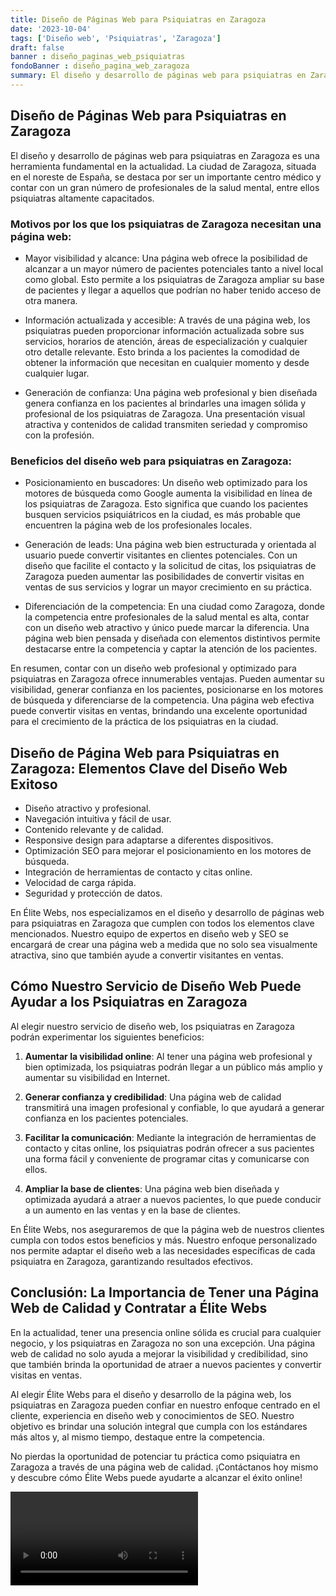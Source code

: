```yaml
---
title: Diseño de Páginas Web para Psiquiatras en Zaragoza
date: '2023-10-04'
tags: ['Diseño web', 'Psiquiatras', 'Zaragoza']
draft: false
banner : diseño_paginas_web_psiquiatras
fondoBanner : diseño_pagina_web_zaragoza
summary: El diseño y desarrollo de páginas web para psiquiatras en Zaragoza es una herramienta fundamental en la actualidad. La ciudad de Zaragoza, situada en el noreste de España, se destaca por ser un importante centro médico y contar con un gran número de profesionales de la salud mental, entre ellos psiquiatras altamente capacitados. 
---
```


## Diseño de Páginas Web para Psiquiatras en Zaragoza

El diseño y desarrollo de páginas web para psiquiatras en Zaragoza es una herramienta fundamental en la actualidad. La ciudad de Zaragoza, situada en el noreste de España, se destaca por ser un importante centro médico y contar con un gran número de profesionales de la salud mental, entre ellos psiquiatras altamente capacitados. 

### Motivos por los que los psiquiatras de Zaragoza necesitan una página web:

- Mayor visibilidad y alcance: Una página web ofrece la posibilidad de alcanzar a un mayor número de pacientes potenciales tanto a nivel local como global. Esto permite a los psiquiatras de Zaragoza ampliar su base de pacientes y llegar a aquellos que podrían no haber tenido acceso de otra manera.

- Información actualizada y accesible: A través de una página web, los psiquiatras pueden proporcionar información actualizada sobre sus servicios, horarios de atención, áreas de especialización y cualquier otro detalle relevante. Esto brinda a los pacientes la comodidad de obtener la información que necesitan en cualquier momento y desde cualquier lugar.

- Generación de confianza: Una página web profesional y bien diseñada genera confianza en los pacientes al brindarles una imagen sólida y profesional de los psiquiatras de Zaragoza. Una presentación visual atractiva y contenidos de calidad transmiten seriedad y compromiso con la profesión.

### Beneficios del diseño web para psiquiatras en Zaragoza:

- Posicionamiento en buscadores: Un diseño web optimizado para los motores de búsqueda como Google aumenta la visibilidad en línea de los psiquiatras de Zaragoza. Esto significa que cuando los pacientes busquen servicios psiquiátricos en la ciudad, es más probable que encuentren la página web de los profesionales locales.

- Generación de leads: Una página web bien estructurada y orientada al usuario puede convertir visitantes en clientes potenciales. Con un diseño que facilite el contacto y la solicitud de citas, los psiquiatras de Zaragoza pueden aumentar las posibilidades de convertir visitas en ventas de sus servicios y lograr un mayor crecimiento en su práctica.

- Diferenciación de la competencia: En una ciudad como Zaragoza, donde la competencia entre profesionales de la salud mental es alta, contar con un diseño web atractivo y único puede marcar la diferencia. Una página web bien pensada y diseñada con elementos distintivos permite destacarse entre la competencia y captar la atención de los pacientes.

En resumen, contar con un diseño web profesional y optimizado para psiquiatras en Zaragoza ofrece innumerables ventajas. Pueden aumentar su visibilidad, generar confianza en los pacientes, posicionarse en los motores de búsqueda y diferenciarse de la competencia. Una página web efectiva puede convertir visitas en ventas, brindando una excelente oportunidad para el crecimiento de la práctica de los psiquiatras en la ciudad.

<GifSeo />

<Cta />

## Diseño de Página Web para Psiquiatras en Zaragoza: Elementos Clave del Diseño Web Exitoso

- Diseño atractivo y profesional.
- Navegación intuitiva y fácil de usar.
- Contenido relevante y de calidad.
- Responsive design para adaptarse a diferentes dispositivos.
- Optimización SEO para mejorar el posicionamiento en los motores de búsqueda.
- Integración de herramientas de contacto y citas online.
- Velocidad de carga rápida.
- Seguridad y protección de datos.

En Élite Webs, nos especializamos en el diseño y desarrollo de páginas web para psiquiatras en Zaragoza que cumplen con todos los elementos clave mencionados. Nuestro equipo de expertos en diseño web y SEO se encargará de crear una página web a medida que no solo sea visualmente atractiva, sino que también ayude a convertir visitantes en ventas.

## Cómo Nuestro Servicio de Diseño Web Puede Ayudar a los Psiquiatras en Zaragoza

Al elegir nuestro servicio de diseño web, los psiquiatras en Zaragoza podrán experimentar los siguientes beneficios:

1. **Aumentar la visibilidad online**: Al tener una página web profesional y bien optimizada, los psiquiatras podrán llegar a un público más amplio y aumentar su visibilidad en Internet.

2. **Generar confianza y credibilidad**: Una página web de calidad transmitirá una imagen profesional y confiable, lo que ayudará a generar confianza en los pacientes potenciales.

3. **Facilitar la comunicación**: Mediante la integración de herramientas de contacto y citas online, los psiquiatras podrán ofrecer a sus pacientes una forma fácil y conveniente de programar citas y comunicarse con ellos.

4. **Ampliar la base de clientes**: Una página web bien diseñada y optimizada ayudará a atraer a nuevos pacientes, lo que puede conducir a un aumento en las ventas y en la base de clientes.

En Élite Webs, nos aseguraremos de que la página web de nuestros clientes cumpla con todos estos beneficios y más. Nuestro enfoque personalizado nos permite adaptar el diseño web a las necesidades específicas de cada psiquiatra en Zaragoza, garantizando resultados efectivos.

## Conclusión: La Importancia de Tener una Página Web de Calidad y Contratar a Élite Webs

En la actualidad, tener una presencia online sólida es crucial para cualquier negocio, y los psiquiatras en Zaragoza no son una excepción. Una página web de calidad no solo ayuda a mejorar la visibilidad y credibilidad, sino que también brinda la oportunidad de atraer a nuevos pacientes y convertir visitas en ventas.

Al elegir Élite Webs para el diseño y desarrollo de la página web, los psiquiatras en Zaragoza pueden confiar en nuestro enfoque centrado en el cliente, experiencia en diseño web y conocimientos de SEO. Nuestro objetivo es brindar una solución integral que cumpla con los estándares más altos y, al mismo tiempo, destaque entre la competencia.

No pierdas la oportunidad de potenciar tu práctica como psiquiatra en Zaragoza a través de una página web de calidad. ¡Contáctanos hoy mismo y descubre cómo Élite Webs puede ayudarte a alcanzar el éxito online!

<Video />

<CtaBot job='Psiquiatras' city='Zaragoza'/>

<Gmaps query='Zaragoza+españa+maps' />